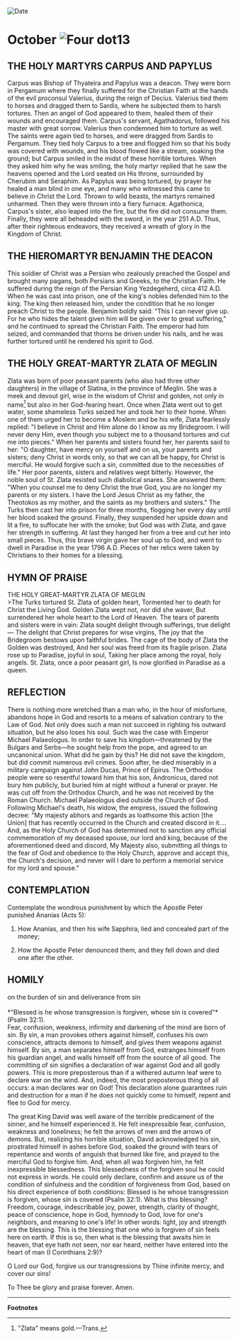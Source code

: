 
<RunningHead />
<Image src="/title-imprint.png" height={68} width={50} alt="Date" className="title-imprint"/>

# <div id="date">October <Image className="four-dot" src="/four-dot.png" height={15} width={15} alt="Four dot" />13</div>

## THE HOLY MARTYRS CARPUS AND PAPYLUS

Carpus was Bishop of Thyateira and Papylus was a deacon. They were born in Pergamum where they finally suffered for the Christian Faith at the hands of the evil proconsul Valerius, during the reign of Decius. Valerius tied them to horses and dragged them to Sardis, where he subjected them to harsh tortures. Then an angel of God appeared to them, healed them of their wounds and encouraged them. Carpus's servant, Agathadorus, followed his master with great sorrow. Valerius then condemned him to torture as well. The saints were again tied to horses, and were dragged from Sardis to Pergamum. They tied holy Carpus to a tree and flogged him so that his body was covered with wounds, and his blood flowed like a stream, soaking the ground; but Carpus smiled in the midst of these horrible tortures. When they asked him why he was smiling, the holy martyr replied that he saw the heavens opened and the Lord seated on His throne, surrounded by Cherubim and Seraphim. As Papylus was being tortured, by prayer he healed a man blind in one eye, and many who witnessed this came to believe in Christ the Lord. Thrown to wild beasts, the martyrs remained unharmed. Then they were thrown into a fiery furnace. Agathonica, Carpus's sister, also leaped into the fire, but the fire did not consume them. Finally, they were all beheaded with the sword, in the year 251 A.D. Thus, after their righteous endeavors, they received a wreath of glory in the Kingdom of Christ.

## THE HIEROMARTYR BENJAMIN THE DEACON

This soldier of Christ was a Persian who zealously preached the Gospel and brought many pagans, both Persians and Greeks, to the Christian Faith. He suffered during the reign of the Persian King Yezdegeherd, circa 412 A.D. When he was cast into prison, one of the king's nobles defended him to the king. The king then released him, under the condition that he no longer preach Christ to the people. Benjamin boldly said: "This I can never give up. For he who hides the talent given him will be given over to great suffering," and he continued to spread the Christian Faith. The emperor had him seized, and commanded that thorns be driven under his nails, and he was further tortured until he rendered his spirit to God.

## THE HOLY GREAT-MARTYR ZLATA OF MEGLIN

Zlata was born of poor peasant parents (who also had three other daughters) in the village of Slatina, in the province of Meglin. She was a meek and devout girl, wise in the wisdom of Christ and golden, not only in name[^1] but also in her God-fearing heart. Once when Zlata went out to get water, some shameless Turks seized her and took her to their home. When one of them urged her to become a Moslem and be his wife, Zlata fearlessly replied: "I believe in Christ and Him alone do I know as my Bridegroom. I will never deny Him, even though you subject me to a thousand tortures and cut me into pieces." When her parents and sisters found her, her parents said to her: "O daughter, have mercy on yourself and on us, your parents and sisters; deny Christ in words only, so that we can all be happy, for Christ is merciful. He would forgive such a sin, committed due to the necessities of life." Her poor parents, sisters and relatives wept bitterly. However, the noble soul of St. Zlata resisted such diabolical snares. She answered them: "When you counsel me to deny Christ the true God, you are no longer my parents or my sisters. I have the Lord Jesus Christ as my father, the Theotokos as my mother, and the saints as my brothers and sisters." The Turks then cast her into prison for three months, flogging her every day until her blood soaked the ground. Finally, they suspended her upside down and lit a fire, to suffocate her with the smoke; but God was with Zlata, and gave her strength in suffering. At last they hanged her from a tree and cut her into small pieces. Thus, this brave virgin gave her soul up to God, and went to dwell in Paradise in the year 1796 A.D. Pieces of her relics were taken by Christians to their homes for a blessing.


## HYMN OF PRAISE
<div style={{textAlign:'center', color:'crimson', fontWeight:'bold'}}>
THE HOLY GREAT-MARTYR ZLATA OF MEGLIN
</div>
>The Turks tortured St. Zlata of golden heart,  
Tormented her to death for Christ the Living God.  
Golden Zlata wept not, nor did she waver,  
But surrendered her whole heart to the Lord of Heaven.  
The tears of parents and sisters were in vain:  
Zlata sought delight through sufferings, true delight—  
The delight that Christ prepares for wise virgins,  
The joy that the Bridegroom bestows upon faithful brides.  
The cage of the body of Zlata the Golden was destroyed,  
And her soul was freed from its fragile prison.  
Zlata rose up to Paradise, joyful in soul,  
Taking her place among the royal, holy angels.  
St. Zlata, once a poor peasant girl,  
Is now glorified in Paradise as a queen.   


## REFLECTION

There is nothing more wretched than a man who, in the hour of misfortune, abandons hope in God and resorts to a means of salvation contrary to the Law of God. Not only does such a man not succeed in righting his outward situation, but he also loses his soul. Such was the case with Emperor Michael Palaeologus. In order to save his kingdom—threatened by the Bulgars and Serbs—he sought help from the pope, and agreed to an uncanonical union. What did he gain by this? He did not save the kingdom, but did commit numerous evil crimes. Soon after, he died miserably in a military campaign against John Ducas, Prince of Epirus. The Orthodox people were so resentful toward him that his son, Andronicus, dared not bury him publicly, but buried him at night without a funeral or prayer. He was cut off from the Orthodox Church, and he was not received by the Roman Church. Michael Palaeologus died outside the Church of God. Following Michael's death, his widow, the empress, issued the following decree: "My majesty abhors and regards as loathsome this action [the Union] that has recently occurred in the Church and created discord in it…. And, as the Holy Church of God has determined not to sanction any official commemoration of my deceased spouse, our lord and king, because of the aforementioned deed and discord, My Majesty also, submitting all things to the fear of God and obedience to the Holy Church, approve and accept this, the Church's decision, and never will I dare to perform a memorial service for my lord and spouse."


## CONTEMPLATION

Contemplate the wondrous punishment by which the Apostle Peter punished Ananias (Acts 5):

1. How Ananias, and then his wife Sapphira, lied and concealed part of the money;

2. How the Apostle Peter denounced them, and they fell down and died one after the other.


## HOMILY
<div style={{textAlign:'center', color:'crimson', fontWeight:'bold'}}>
on the burden of sin and deliverance from sin
</div>
<br />
<div style={{textAlign:'right'}}>
*"Blessed is he whose transgression is forgiven, whose sin is covered"* (Psalm 32:1).
</div>
Fear, confusion, weakness, infirmity and darkening of the mind are born of sin. By sin, a man provokes others against himself, confuses his own conscience, attracts demons to himself, and gives them weapons against himself. By sin, a man separates himself from God, estranges himself from his guardian angel, and walls himself off from the source of all good. The committing of sin signifies a declaration of war against God and all godly powers. This is more preposterous than if a withered autumn leaf were to declare war on the wind. And, indeed, the most preposterous thing of all occurs: a man declares war on God! This declaration alone guarantees ruin and destruction for a man if he does not quickly come to himself, repent and flee to God for mercy.

The great King David was well aware of the terrible predicament of the sinner, and he himself experienced it. He felt inexpressible fear, confusion, weakness and loneliness; he felt the arrows of men and the arrows of demons. But, realizing his horrible situation, David acknowledged his sin, prostrated himself in ashes before God, soaked the ground with tears of repentance and words of anguish that burned like fire, and prayed to the merciful God to forgive him. And, when all was forgiven him, he felt inexpressible blessedness. This blessedness of the forgiven soul he could not express in words. He could only declare, confirm and assure us of the condition of sinfulness and the condition of forgiveness from God, based on his direct experience of both conditions: Blessed is he whose transgression is forgiven, whose sin is covered (Psalm 32:1). What is this blessing? Freedom, courage, indescribable joy, power, strength, clarity of thought, peace of conscience, hope in God, hymnody to God, love for one's neighbors, and meaning to one's life! In other words: light, joy and strength are the blessing. This is the blessing that one who is forgiven of sin feels here on earth. If this is so, then what is the blessing that awaits him in heaven, that eye hath not seen, nor ear heard, neither have entered into the heart of man (I Corinthians 2:9)?

O Lord our God, forgive us our transgressions by Thine infinite mercy, and cover our sins!

To Thee be glory and praise forever. Amen.

---
**Footnotes**

[^1]: "Zlata" means gold.—Trans.